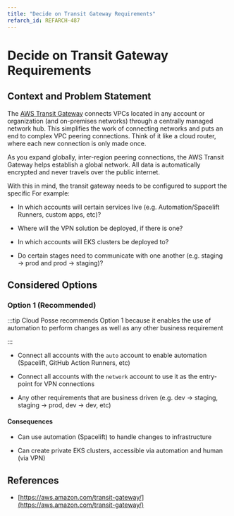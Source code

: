```yaml
---
title: "Decide on Transit Gateway Requirements"
refarch_id: REFARCH-487
---
```


# Decide on Transit Gateway Requirements

## Context and Problem Statement

The [AWS Transit Gateway](https://aws.amazon.com/transit-gateway/) connects VPCs located in any account or organization
(and on-premises networks) through a centrally managed network hub. This simplifies the work of connecting networks and
puts an end to complex VPC peering connections. Think of it like a cloud router, where each new connection is only made
once.

As you expand globally, inter-region peering connections, the AWS Transit Gateway helps establish a global network. All
data is automatically encrypted and never travels over the public internet.

With this in mind, the transit gateway needs to be configured to support the specific For example:

- In which accounts will certain services live (e.g. Automation/Spacelift Runners, custom apps, etc)?

- Where will the VPN solution be deployed, if there is one?

- In which accounts will EKS clusters be deployed to?

- Do certain stages need to communicate with one another (e.g. staging → prod and prod → staging)?

## Considered Options

### Option 1 (Recommended)

:::tip Cloud Posse recommends Option 1 because it enables the use of automation to perform changes as well as any other
business requirement

:::

- Connect all accounts with the `auto` account to enable automation (Spacelift, GitHub Action Runners, etc)

- Connect all accounts with the `network` account to use it as the entry-point for VPN connections

- Any other requirements that are business driven (e.g. dev → staging, staging → prod, dev → dev, etc)

#### Consequences

- Can use automation (Spacelift) to handle changes to infrastructure

- Can create private EKS clusters, accessible via automation and human (via VPN)

## References

- [https://aws.amazon.com/transit-gateway/](https://aws.amazon.com/transit-gateway/)
